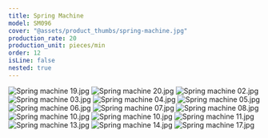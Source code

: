 ```yaml
---
title: Spring Machine
model: SM096
cover: "@assets/product_thumbs/spring-machine.jpg"
production_rate: 20
production_unit: pieces/min
order: 12
isLine: false
nested: true
---
```



<ProductTabs />

![Spring machine 19.jpg](@assets/article_images/spring-machine/spring-machine-19.jpg)
![Spring machine 20.jpg](@assets/article_images/spring-machine/spring-machine-20.jpg)
![Spring machine 02.jpg](@assets/article_images/spring-machine/spring-machine-02.jpg)
![Spring machine 03.jpg](@assets/article_images/spring-machine/spring-machine-03.jpg)
![Spring machine 04.jpg](@assets/article_images/spring-machine/spring-machine-04.jpg)
![Spring machine 05.jpg](@assets/article_images/spring-machine/spring-machine-05.jpg)
![Spring machine 06.jpg](@assets/article_images/spring-machine/spring-machine-06.jpg)
![Spring machine 07.jpg](@assets/article_images/spring-machine/spring-machine-07.jpg)
![Spring machine 08.jpg](@assets/article_images/spring-machine/spring-machine-08.jpg)
![Spring machine 10.jpg](@assets/article_images/spring-machine/spring-machine-10.jpg)
![Spring machine 10.jpg](@assets/article_images/spring-machine/spring-machine-10.jpg)
![Spring machine 11.jpg](@assets/article_images/spring-machine/spring-machine-11.jpg)
![Spring machine 13.jpg](@assets/article_images/spring-machine/spring-machine-13.jpg)
![Spring machine 14.jpg](@assets/article_images/spring-machine/spring-machine-14.jpg)
![Spring machine 17.jpg](@assets/article_images/spring-machine/spring-machine-17.jpg)
